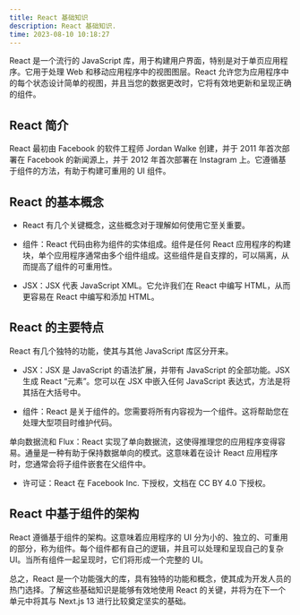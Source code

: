 ```yaml
---
title: React 基础知识
description: React 基础知识.
time: 2023-08-10 10:18:27
---
```


React 是一个流行的 JavaScript 库，用于构建用户界面，特别是对于单页应用程序。它用于处理 Web 和移动应用程序中的视图图层。React 允许您为应用程序中的每个状态设计简单的视图，并且当您的数据更改时，它将有效地更新和呈现正确的组件。

## React 简介

React 最初由 Facebook 的软件工程师 Jordan Walke 创建，并于 2011 年首次部署在 Facebook 的新闻源上，并于 2012 年首次部署在 Instagram 上。它遵循基于组件的方法，有助于构建可重用的 UI 组件。

## React 的基本概念

- React 有几个关键概念，这些概念对于理解如何使用它至关重要。

- 组件：React 代码由称为组件的实体组成。组件是任何 React 应用程序的构建块，单个应用程序通常由多个组件组成。这些组件是自支撑的，可以隔离，从而提高了组件的可重用性。

- JSX：JSX 代表 JavaScript XML。它允许我们在 React 中编写 HTML，从而更容易在 React 中编写和添加 HTML。

## React 的主要特点

React 有几个独特的功能，使其与其他 JavaScript 库区分开来。

- JSX：JSX 是 JavaScript 的语法扩展，并带有 JavaScript 的全部功能。JSX 生成 React “元素”。您可以在 JSX 中嵌入任何 JavaScript 表达式，方法是将其括在大括号中。

- 组件：React 是关于组件的。您需要将所有内容视为一个组件。这将帮助您在处理大型项目时维护代码。

单向数据流和 Flux：React 实现了单向数据流，这使得推理您的应用程序变得容易。通量是一种有助于保持数据单向的模式。这意味着在设计 React 应用程序时，您通常会将子组件嵌套在父组件中。

- 许可证：React 在 Facebook Inc. 下授权，文档在 CC BY 4.0 下授权。

## React 中基于组件的架构

React 遵循基于组件的架构。这意味着应用程序的 UI 分为小的、独立的、可重用的部分，称为组件。每个组件都有自己的逻辑，并且可以处理和呈现自己的复杂 UI。当所有组件一起呈现时，它们将形成一个完整的 UI。

总之，React 是一个功能强大的库，具有独特的功能和概念，使其成为开发人员的热门选择。了解这些基础知识是能够有效地使用 React 的关键，并将为在下一个单元中将其与 Next.js 13 进行比较奠定坚实的基础。
